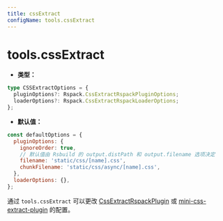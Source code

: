```yaml
---
title: cssExtract
configName: tools.cssExtract
---
```


# tools.cssExtract

- **类型：**

```ts
type CSSExtractOptions = {
  pluginOptions?: Rspack.CssExtractRspackPluginOptions;
  loaderOptions?: Rspack.CssExtractRspackLoaderOptions;
};
```

- **默认值：**

```js
const defaultOptions = {
  pluginOptions: {
    ignoreOrder: true,
    // 默认值由 Rsbuild 的 output.distPath 和 output.filename 选项决定
    filename: 'static/css/[name].css',
    chunkFilename: 'static/css/async/[name].css',
  },
  loaderOptions: {},
};
```

通过 `tools.cssExtract` 可以更改 [CssExtractRspackPlugin](https://www.rspack.dev/zh/plugins/rspack/css-extract-rspack-plugin) 或 [mini-css-extract-plugin](https://github.com/webpack-contrib/mini-css-extract-plugin) 的配置。


<RsbuildConig />
